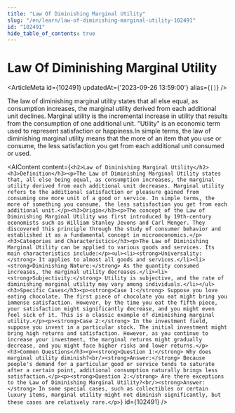 ```yaml
---
title: "Law Of Diminishing Marginal Utility"
slug: "/en/learn/law-of-diminishing-marginal-utility-102491"
id: "102491"
hide_table_of_contents: true
---
```



# Law Of Diminishing Marginal Utility

<ArticleMeta id={102491} updatedAt={'2023-09-26 13:59:00'} alias={`[]`} />
<div className='border-solid border-b border-t-0 my-4 border-[var(--ifm-color-gray-300)]' />

The law of diminishing marginal utility states that all else equal, as consumption increases, the marginal utility derived from each additional unit declines. Marginal utility is the incremental increase in utility that results from the consumption of one additional unit. "Utility" is an economic term used to represent satisfaction or happiness.In simple terms, the law of diminishing marginal utility means that the more of an item that you use or consume, the less satisfaction you get from each additional unit consumed or used.

<AIContent content={`<h2>Law of Diminishing Marginal Utility</h2><h3>Definition</h3><p>The Law of Diminishing Marginal Utility states that, all else being equal, as consumption increases, the marginal utility derived from each additional unit decreases. Marginal utility refers to the additional satisfaction or pleasure gained from consuming one more unit of a good or service. In simple terms, the more of something you consume, the less satisfaction you get from each additional unit.</p><h3>Origin</h3><p>The concept of the Law of Diminishing Marginal Utility was first introduced by 19th-century economists such as William Stanley Jevons and Carl Menger. They discovered this principle through the study of consumer behavior and established it as a fundamental concept in microeconomics.</p><h3>Categories and Characteristics</h3><p>The Law of Diminishing Marginal Utility can be applied to various goods and services. Its main characteristics include:</p><ul><li><strong>Universality:</strong> It applies to almost all goods and services.</li><li><strong>Diminishing Nature:</strong> As the quantity consumed increases, the marginal utility decreases.</li><li><strong>Subjectivity:</strong> Utility is subjective, and the rate of diminishing marginal utility may vary among individuals.</li></ul><h3>Specific Cases</h3><p><strong>Case 1:</strong> Suppose you love eating chocolate. The first piece of chocolate you eat might bring you immense satisfaction. However, by the time you eat the fifth piece, your satisfaction might significantly decrease, and you might even feel sick of it. This is a classic example of diminishing marginal utility.</p><p><strong>Case 2:</strong> In the investment field, suppose you invest in a particular stock. The initial investment might bring high returns and satisfaction. However, as you continue to increase your investment, the marginal returns might gradually decrease, and you might face higher risks and lower returns.</p><h3>Common Questions</h3><p><strong>Question 1:</strong> Why does marginal utility diminish?<br/><strong>Answer:</strong> Because people's demand for a particular good or service tends to saturate after a certain point, additional consumption naturally brings less satisfaction.</p><p><strong>Question 2:</strong> Are there exceptions to the Law of Diminishing Marginal Utility?<br/><strong>Answer:</strong> In some special cases, such as collectibles or certain luxury items, marginal utility might not diminish significantly, but these cases are relatively rare.</p>`} id={102491} />
